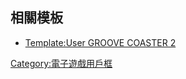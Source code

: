 {{Userbox
  |border-c = #a2f3ff
  |border-s = 2
  |id-c     = #006881
  |id-s     = 13
  |id-fc    = #66ffcc
  |id-lh    = 1
  |info-c   = #12b28c
  |info-s   = 10
  |info-fc  = #ffffff
  |id       = 驚心<br>動魄
  |info     = 這個用戶喜歡乘搭'''[[GROOVE COASTER|{{font|音與光組成的過山車|color=#92ffdb}}]]'''。'''''Let's GROOVE!!'''''
}}
<includeonly>[[Category:喜歡玩GROOVE COASTER的維基人|{{PAGENAME}}]]</includeonly>
<noinclude>{{brClear}}
==相關模板==
* [[Template:User GROOVE COASTER 2]]
{{DEFAULTSORT:GROOVE COASTER}}
[[Category:喜歡玩GROOVE COASTER的維基人| ]]
[[Category:電子遊戲用戶框]]
</noinclude>
